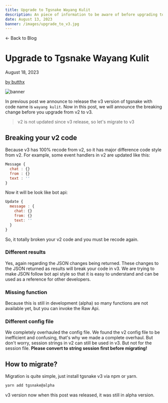 ```yaml
---
title: Upgrade to Tgsnake Wayang Kulit
description: An piece of information to be aware of before upgrading to v3
date: August 13, 2023
banner: /images/upgrade_to_v3.jpg
---
```



<Link className="text-sm font-semibold cursor-pointer" href="/blog">
  ← Back to Blog
</Link>

# Upgrade to Tgsnake Wayang Kulit

<div className="flex items-center mt-2">
  <p className="font-light mr-2">August 18, 2023</p>
  <p className="font-semibold cursor-pointer">
    <a href="https://github.com/butthx" target="_blank">
      by butthx
    </a>
  </p>
</div>

![banner](/images/upgrade_to_v3.jpg)

In previous post we announce to release the v3 version of tgsnake with code name is `wayang kulit`. Now in this post, we will announce the breaking change before you upgrade from v2 to v3.

> v2 is not updated since v3 release, so let's migrate to v3

## Breaking your v2 code

Because v3 has 100% recode from v2, so it has major difference code style from v2. For example, some event handlers in v2 are updated like this:

```js
Message {
  chat : {}
  from : {}
  text : ''
}
```

Now it will be look like bot api:

```js
Update {
  message : {
    chat: {}
    from: {}
    text: ''
  }
}
```

So, it totally broken your v2 code and you must be recode again.

### Different results

Yes, again regarding the JSON changes being returned. These changes to the JSON returned as results will break your code in v3. We are trying to make JSON follow bot api style so that it is easy to understand and can be used as a reference for other developers.

### Missing function

Because this is still in development (alpha) so many functions are not available yet, but you can invoke the Raw Api.

### Different config file

We completely overhauled the config file. We found the v2 config file to be inefficient and confusing, that's why we made a complete overhaul. But don't worry, session strings in v2 can still be used in v3. But not for the session file. **Please convert to string session first before migrating!**

## How to migrate?

Migration is quite simple, just install tgsnake v3 via npm or yarn.

```bash
yarn add tgsnake@alpha
```

v3 version now when this post was released, it was still in alpha version.
